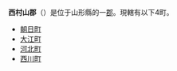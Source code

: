 {{日本郡
| 郡 = 西村山郡
| 日文原名 = 西村山郡
| 平假名 = にしむらやまぐん
| 羅馬字拼音 = Nishimurayama-gun
| 地圖 =
| 都道府縣 = 山形縣
| 編號 = 
| 町 = 4
| 村 = 
| 經度 = 
| 緯度 = 
| 註記 = 
|}}
'''西村山郡'''（{{jpn|j=西村山郡|hg=にしむらやまぐん|rm=Nishimurayama gun|f=y}}）是位于山形縣的一[[郡|郡]]。現轄有以下4町。
*[[朝日町_(山形縣)|朝日町]]
*[[大江町|大江町]]
*[[河北町|河北町]]
*[[西川町|西川町]]

{{山形縣}}{{Authority control}}